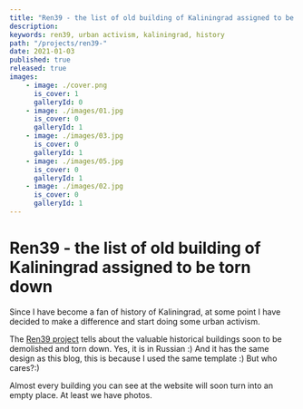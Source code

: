 ```yaml
---
title: "Ren39 - the list of old building of Kaliningrad assigned to be torn down"
description:
keywords: ren39, urban activism, kaliningrad, history
path: "/projects/ren39-"
date: 2021-01-03
published: true
released: true
images:
    - image: ./cover.png
      is_cover: 1
      galleryId: 0
    - image: ./images/01.jpg
      is_cover: 0
      galleryId: 1
    - image: ./images/03.jpg
      is_cover: 0
      galleryId: 1
    - image: ./images/05.jpg
      is_cover: 0
      galleryId: 1
    - image: ./images/02.jpg
      is_cover: 0
      galleryId: 1
---
```



# Ren39 - the list of old building of Kaliningrad assigned to be torn down

<ProjectReleaseDate date={props.pageContext.frontmatter.date} released={props.pageContext.frontmatter.released} />

Since I have become a fan of history of Kaliningrad, at some point I have decided to make a difference and start doing some urban activism.

The [Ren39 project](https://ren39.ru/) tells about the valuable historical buildings soon to be demolished and torn down. Yes, it is in Russian :) And it has the same design as this blog, this is because I used the same template :) But who cares?:)

Almost every building you can see at the website will soon turn into an empty place. At least we have photos.

<ProjectGallery galleryId={1} images={props.pageContext.frontmatter.images} />
